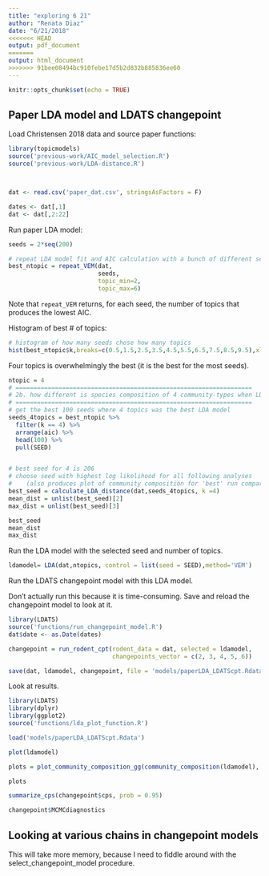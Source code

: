 ```yaml
---
title: "exploring 6 21"
author: "Renata Diaz"
date: "6/21/2018"
<<<<<<< HEAD
output: pdf_document
=======
output: html_document
>>>>>>> 91bee08494bc910febe17d5b2d832b885836ee60
---
```


```r
knitr::opts_chunk$set(echo = TRUE)
```

## Paper LDA model and LDATS changepoint

Load Christensen 2018 data and source paper functions: 

```r
library(topicmodels)
source('previous-work/AIC_model_selection.R')
source('previous-work/LDA-distance.R')



dat <- read.csv('paper_dat.csv', stringsAsFactors = F)

dates <- dat[,1]
dat <- dat[,2:22]
```


Run paper LDA model:

```r
seeds = 2*seq(200)

# repeat LDA model fit and AIC calculation with a bunch of different seeds to test robustness of the analysis
best_ntopic = repeat_VEM(dat,
                         seeds,
                         topic_min=2,
                         topic_max=6)
```


Note that `repeat_VEM` returns, for each seed, the number of topics that produces the lowest AIC.


Histogram of best # of topics:

```r
# histogram of how many seeds chose how many topics
hist(best_ntopic$k,breaks=c(0.5,1.5,2.5,3.5,4.5,5.5,6.5,7.5,8.5,9.5),xlab='best # of topics', main='')
```


Four topics is overwhelmingly the best (it is the best for the most seeds).


```r
ntopic = 4
# ==================================================================
# 2b. how different is species composition of 4 community-types when LDA is run with different seeds?
# ==================================================================
# get the best 100 seeds where 4 topics was the best LDA model
seeds_4topics = best_ntopic %>% 
  filter(k == 4) %>% 
  arrange(aic) %>% 
  head(100) %>% 
  pull(SEED)


# best seed for 4 is 206
# choose seed with highest log likelihood for all following analyses
#    (also produces plot of community composition for 'best' run compared to 'worst')
best_seed = calculate_LDA_distance(dat,seeds_4topics, k =4)
mean_dist = unlist(best_seed)[2]
max_dist = unlist(best_seed)[3]

best_seed
mean_dist
max_dist

```


Run the LDA model with the selected seed and number of topics.

```r
ldamodel= LDA(dat,ntopics, control = list(seed = SEED),method='VEM')
```


Run the LDATS changepoint model with this LDA model.

Don't actually run this because it is time-consuming. Save and reload the changepoint model to look at it.

```r

library(LDATS)
source('functions/run_changepoint_model.R')
dat$date <- as.Date(dates)

changepoint = run_rodent_cpt(rodent_data = dat, selected = ldamodel,
                             changepoints_vector = c(2, 3, 4, 5, 6))

save(dat, ldamodel, changepoint, file = 'models/paperLDA_LDATScpt.Rdata')
```



Look at results.

```r
library(LDATS)
library(dplyr)
library(ggplot2)
source('functions/lda_plot_function.R')

load('models/paperLDA_LDATScpt.Rdata')

plot(ldamodel)

plots = plot_community_composition_gg(community_composition(ldamodel), c(1:ldamodel@k), ylim = c(0, 1))

plots

summarize_cps(changepoint$cps, prob = 0.95)

changepoint$MCMCdiagnostics


```
## Looking at various chains in changepoint models

This will take more memory, because I need to fiddle around with the select_changepoint_model procedure.


